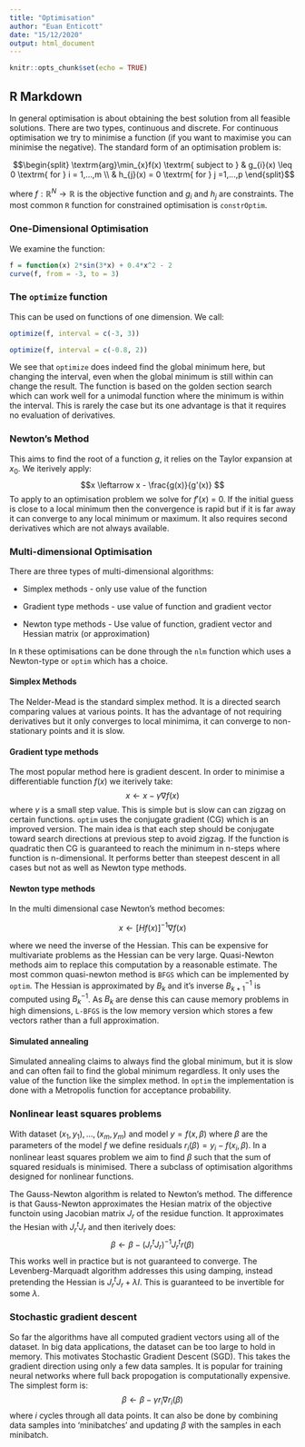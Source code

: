 ```yaml
---
title: "Optimisation"
author: "Euan Enticott"
date: "15/12/2020"
output: html_document
---
```


```r
knitr::opts_chunk$set(echo = TRUE)
```

## R Markdown
In general optimisation is about obtaining the best solution from all feasible solutions. There are two types, continuous and discrete. For continuous optimisation we try to minimise a function (if you want to maximise you can minimise the negative). The standard form of an optimisation problem is:

$$\begin{split} \textrm{arg}\min_{x}f(x) \textrm{ subject to } & g_{i}(x) \leq 0 \textrm{ for } i = 1,...,m \\  & h_{j}(x) = 0 \textrm{ for } j =1,...,p \end{split}$$

where $f:\mathbb{R}^{N} \rightarrow \mathbb{R}$ is the objective function and $g_{i}$ and $h_{j}$ are constraints. The most common `R` function for constrained optimisation is `constrOptim`.

### One-Dimensional Optimisation
We examine the function:
```r
f = function(x) 2*sin(3*x) + 0.4*x^2 - 2
curve(f, from = -3, to = 3)
```

### The `optimize` function
This can be used on functions of one dimension. We call:
```r
optimize(f, interval = c(-3, 3))

optimize(f, interval = c(-0.8, 2))

```

We see that `optimize` does indeed find the global minimum here, but changing the interval, even when the global minimum is still within can change the result. The function is based on the golden section search which can work well for a unimodal function where the minimum is within the interval. This is rarely the case but its one advantage is that it requires no evaluation of derivatives. 

### Newton's Method
This aims to find the root of a function $g$, it relies on the Taylor expansion at $x_{0}$. We iterively apply:
$$x \leftarrow x - \frac{g(x)}{g'(x)} $$
To apply to an optimisation problem we solve for $f'(x)$ = 0. If the initial guess is close to a local minimum then the convergence is rapid but if it is far away it can converge to any local minimum or maximum. It also requires second derivatives which are not always available.

### Multi-dimensional Optimisation
There are three types of multi-dimensional algorithms:

* Simplex methods - only use value of the function

* Gradient type methods - use value of function and gradient vector

* Newton type methods - Use value of function, gradient vector and Hessian matrix (or approximation)

In `R` these optimisations can be done through the `nlm` function which uses a Newton-type or `optim` which has a choice.

#### Simplex Methods
The Nelder-Mead is the standard simplex method. It is a directed search comparing values at various points. It has the advantage of not requiring derivatives but it only converges to local minimima, it can converge to non-stationary points and it is slow. 

#### Gradient type methods
The most popular method here is gradient descent. In order to minimise a differentiable function $f(x)$ we iterively take:
$$x \leftarrow x - \gamma\nabla f(x) $$
where $\gamma$ is a small step value. This is simple but is slow can can zigzag on certain functions. `optim` uses the conjugate gradient (CG) which is an improved version. The main idea is that each step should be conjugate toward search directions at previous step to avoid zigzag. If the function is quadratic then CG is guaranteed to reach the minimum in n-steps where function is n-dimensional. It performs better than steepest descent in all cases but not as well as Newton type methods.

#### Newton type methods
In the multi dimensional case Newton's method becomes:

$$x \leftarrow [H f(x)]^{-1} \nabla f(x) $$

where we need the inverse of the Hessian. This can be expensive for multivariate problems as the Hessian can be very large. Quasi-Newton methods aim to replace this computation by a reasonable estimate. The most common quasi-newton method is `BFGS` which can be implemented by `optim`. The Hessian is approximated by $B_{k}$ and it's inverse $B_{k+1}^{-1}$ is computed using $B_{k}^{-1}$. As $B_{k}$ are dense this can cause memory problems in high dimensions, `L-BFGS` is the low memory version which stores a few vectors rather than a full approximation.

#### Simulated annealing
Simulated annealing claims to always find the global minimum, but it is slow and can often fail to find the global minimum regardless. It only uses the value of the function like the simplex method. In `optim` the implementation is done with a Metropolis function for acceptance probability. 

### Nonlinear least squares problems
With dataset $(x_{1}, y_{1}), ...,(x_{m}, y_{m})$ and model $y = f(x,  \beta)$ where $\beta$ are the parameters of the model $f$ we define residuals $r_{i} (\beta) = y_{i} - f(x_{i}, \beta)$. In a nonlinear least squares problem we aim to find $\beta$ such that the sum of squared residuals is minimised. There a subclass of optimisation algorithms designed for nonlinear functions. 

The Gauss-Newton algorithm is related to Newton's method. The difference is that Gauss-Newton approximates the Hesian matrix of the objective functoin using Jacobian matrix $J_{r}$ of the residue function. It approximates the Hesian with $J_{r}^{t}J_{r}$ and then iterively does:
$$\beta \leftarrow \beta - (J_{r}^{t}J_{r})^{-1}J_{r}^{t}r(\beta)$$
This works well in practice but is not guaranteed to converge. The Levenberg-Marquadt algorithm addresses this using damping, instead pretending the Hessian is $J_{r}^{t}J_{r} + \lambda I$. This is guaranteed to be invertible for some $\lambda$.

### Stochastic gradient descent
So far the algorithms have all computed gradient vectors using all of the dataset. In big data applications, the dataset can be too large to hold in memory. This motivates Stochastic Gradient Descent (SGD). This takes the gradient direction using only a few data samples. It is popular for training neural networks where full back propogation is computationally expensive. The simplest form is:
$$\beta \leftarrow \beta - \gamma r_{i} \nabla r_{i}(\beta)$$
where $i$ cycles through all data points. It can also be done by combining data samples into 'minibatches' and updating $\beta$ with the samples in each minibatch.